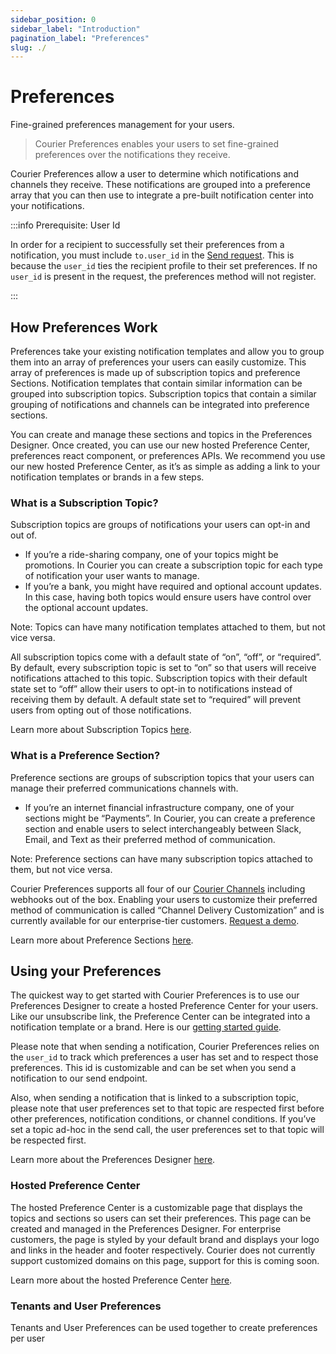 ```yaml
---
sidebar_position: 0
sidebar_label: "Introduction"
pagination_label: "Preferences"
slug: ./
---
```


# Preferences

Fine-grained preferences management for your users.

> Courier Preferences enables your users to set fine-grained preferences over the notifications they receive.

Courier Preferences allow a user to determine which notifications and channels they receive. These notifications are grouped into a preference array that you can then use to integrate a pre-built notification center into your notifications.

:::info Prerequisite: User Id

In order for a recipient to successfully set their preferences from a notification, you must include `to.user_id` in the [Send request](/reference/send/message). This is because the `user_id` ties the recipient profile to their set preferences. If no `user_id` is present in the request, the preferences method will not register.

:::

## How Preferences Work

Preferences take your existing notification templates and allow you to group them into an array of preferences your users can easily customize. This array of preferences is made up of subscription topics and preference Sections. Notification templates that contain similar information can be grouped into subscription topics. Subscription topics that contain a similar grouping of notifications and channels can be integrated into preference sections.

You can create and manage these sections and topics in the Preferences Designer. Once created, you can use our new hosted Preference Center, preferences react component, or preferences APIs. We recommend you use our new hosted Preference Center, as it’s as simple as adding a link to your notification templates or brands in a few steps.

### What is a Subscription Topic?

Subscription topics are groups of notifications your users can opt-in and out of.

- If you’re a ride-sharing company, one of your topics might be promotions. In Courier you can create a subscription topic for each type of notification your user wants to manage.
- If you’re a bank, you might have required and optional account updates. In this case, having both topics would ensure users have control over the optional account updates.

Note: Topics can have many notification templates attached to them, but not vice versa.

All subscription topics come with a default state of “on”, “off”, or “required”. By default, every subscription topic is set to “on” so that users will receive notifications attached to this topic. Subscription topics with their default state set to “off” allow their users to opt-in to notifications instead of receiving them by default. A default state set to “required” will prevent users from opting out of those notifications.

Learn more about Subscription Topics [here](./preference-center/designer/#subscription-topics).

### What is a Preference Section?

Preference sections are groups of subscription topics that your users can manage their preferred communications channels with.

- If you’re an internet financial infrastructure company, one of your sections might be “Payments”. In Courier, you can create a preference section and enable users to select interchangeably between Slack, Email, and Text as their preferred method of communication.

Note: Preference sections can have many subscription topics attached to them, but not vice versa.

Courier Preferences supports all four of our [Courier Channels](https://help.courier.com/en/articles/4196354-what-are-channels-and-integrations) including webhooks out of the box. Enabling your users to customize their preferred method of communication is called “Channel Delivery Customization” and is currently available for our enterprise-tier customers. [Request a demo](https://www.courier.com/request-demo/).

Learn more about Preference Sections [here](./preference-center/designer/#preference-sections).

## Using your Preferences

The quickest way to get started with Courier Preferences is to use our Preferences Designer to create a hosted Preference Center for your users. Like our unsubscribe link, the Preference Center can be integrated into a notification template or a brand. Here is our [getting started guide](https://www.courier.com/docs/courier-preferences/preference-center/introduction/).

Please note that when sending a notification, Courier Preferences relies on the `user_id` to track which preferences a user has set and to respect those preferences. This id is customizable and can be set when you send a notification to our send endpoint.

Also, when sending a notification that is linked to a subscription topic, please note that user preferences set to that topic are respected first before other preferences, notification conditions, or channel conditions. If you’ve set a topic ad-hoc in the send call, the user preferences set to that topic will be respected first.

Learn more about the Preferences Designer [here](./preference-center/designer).

### Hosted Preference Center

The hosted Preference Center is a customizable page that displays the topics and sections so users can set their preferences. This page can be created and managed in the Preferences Designer. For enterprise customers, the page is styled by your default brand and displays your logo and links in the header and footer respectively. Courier does not currently support customized domains on this page, support for this is coming soon.

Learn more about the hosted Preference Center [here](./preference-center/hosted-page).

### Tenants and User Preferences

Tenants and User Preferences can be used together to create preferences per user
